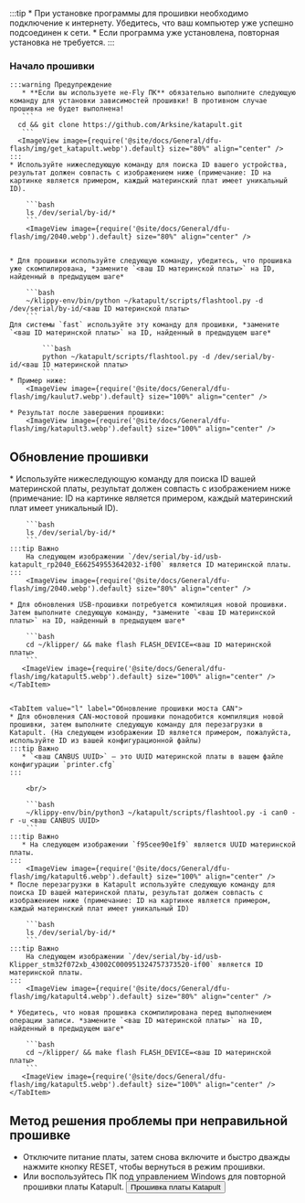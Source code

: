 :::tip
    * При установке программы для прошивки необходимо подключение к интернету. Убедитесь, что ваш компьютер уже успешно подсоединен к сети.
    * Если программа уже установлена, повторная установка не требуется.
:::

### Начало прошивки

    :::warning Предупреждение
       * **Если вы используете не-Fly ПК** обязательно выполните следующую команду для установки зависимостей прошивки! В противном случае прошивка не будет выполнена!
       ```
      cd && git clone https://github.com/Arksine/katapult.git
       ```
      <ImageView image={require('@site/docs/General/dfu-flash/img/get_katapult.webp').default} size="80%" align="center" />
    :::
    * Используйте нижеследующую команду для поиска ID вашего устройства, результат должен совпасть с изображением ниже (примечание: ID на картинке является примером, каждый материнский плат имеет уникальный ID).

        ```bash
        ls /dev/serial/by-id/*
        ```
        <ImageView image={require('@site/docs/General/dfu-flash/img/2040.webp').default} size="80%" align="center" />


    * Для прошивки используйте следующую команду, убедитесь, что прошивка уже скомпилирована, *замените `<ваш ID материнской платы>` на ID, найденный в предыдущем шаге*

        ```bash
        ~/klippy-env/bin/python ~/katapult/scripts/flashtool.py -d /dev/serial/by-id/<ваш ID материнской платы>
        ```
    Для системы `fast` используйте эту команду для прошивки, *замените `<ваш ID материнской платы>` на ID, найденный в предыдущем шаге*
    
            ```bash
            python ~/katapult/scripts/flashtool.py -d /dev/serial/by-id/<ваш ID материнской платы>
            ```
    * Пример ниже:
        <ImageView image={require('@site/docs/General/dfu-flash/img/kaulut7.webp').default} size="100%" align="center" />

    * Результат после завершения прошивки:
        <ImageView image={require('@site/docs/General/dfu-flash/img/katapult3.webp').default} size="100%" align="center" />

## Обновление прошивки

<Tabs>
    <TabItem value="w" label="Обновление USB-прошивки" default>
    * Используйте нижеследующую команду для поиска ID вашей материнской платы, результат должен совпасть с изображением ниже (примечание: ID на картинке является примером, каждый материнский плат имеет уникальный ID).

        ```bash
        ls /dev/serial/by-id/*
        ```
    :::tip Важно
        На следующем изображении `/dev/serial/by-id/usb-katapult_rp2040_E662549553642032-if00` является ID материнской платы.
    :::
        <ImageView image={require('@site/docs/General/dfu-flash/img/2040.webp').default} size="80%" align="center" />

    * Для обновления USB-прошивки потребуется компиляция новой прошивки. Затем выполните следующую команду, *замените `<ваш ID материнской платы>` на ID, найденный в предыдущем шаге*

        ```bash
        cd ~/klipper/ && make flash FLASH_DEVICE=<ваш ID материнской платы>
        ```
       <ImageView image={require('@site/docs/General/dfu-flash/img/katapult5.webp').default} size="100%" align="center" />
    </TabItem>


    <TabItem value="l" label="Обновление прошивки моста CAN">
    * Для обновления CAN-мостовой прошивки понадобится компиляция новой прошивки, затем выполните следующую команду для перезагрузки в Katapult. (На следующем изображении ID является примером, пожалуйста, используйте ID из вашей конфигурационной файлы)
    :::tip Важно
       * `<ваш CANBUS UUID>` — это UUID материнской платы в вашем файле конфигурации `printer.cfg`
    :::
        
        <br/>

        ```bash
        ~/klippy-env/bin/python3 ~/katapult/scripts/flashtool.py -i can0 -r -u <ваш CANBUS UUID>
        ```
    :::tip Важно
       * На следующем изображении `f95cee90e1f9` является UUID материнской платы.
    :::
        <ImageView image={require('@site/docs/General/dfu-flash/img/katapult6.webp').default} size="100%" align="center" />
    * После перезагрузки в Katapult используйте следующую команду для поиска ID вашей материнской платы, результат должен совпасть с изображением ниже (примечание: ID на картинке является примером, каждый материнский плат имеет уникальный ID)

        ```bash
        ls /dev/serial/by-id/*
        ```
    :::tip Важно
        На следующем изображении `/dev/serial/by-id/usb-Klipper_stm32f072xb_43002C000951324757373520-if00` является ID материнской платы.
    :::
        <ImageView image={require('@site/docs/General/dfu-flash/img/katapult4.webp').default} size="80%" align="center" />

    * Убедитесь, что новая прошивка скомпилирована перед выполнением операции записи. *замените `<ваш ID материнской платы>` на ID, найденный в предыдущем шаге*

        ```bash
        cd ~/klipper/ && make flash FLASH_DEVICE=<ваш ID материнской платы>
        ```
       <ImageView image={require('@site/docs/General/dfu-flash/img/katapult5.webp').default} size="100%" align="center" />
    </TabItem>

</Tabs>

## Метод решения проблемы при неправильной прошивке

* Отключите питание платы, затем снова включите и быстро дважды нажмите кнопку RESET, чтобы вернуться в режим прошивки.
* Или воспользуйтесь ПК под управлением Windows для повторной прошивки платы Katapult. <Button variant="contained" disableElevation href="/docs/ProductDoc/MainBoard/fly-d/fly-d5/flash/bl#вход-в-режим-dfu-прошивки">Прошивка платы Katapult</Button>
